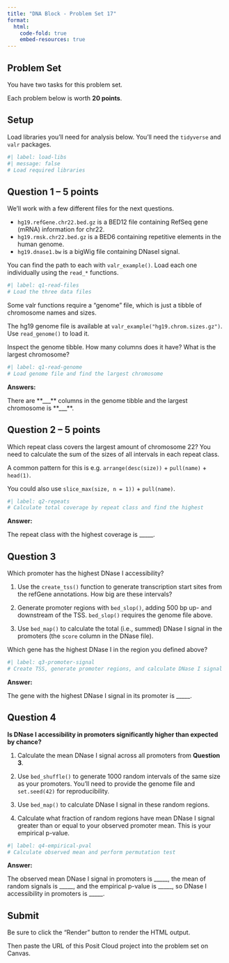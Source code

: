```yaml
---
title: "DNA Block - Problem Set 17"
format:
  html:
    code-fold: true
    embed-resources: true
---
```


## Problem Set

You have two tasks for this problem set.

Each problem below is worth **20 points**.

## Setup

Load libraries you'll need for analysis below. You'll need the `tidyverse` and `valr` packages.

```r
#| label: load-libs
#| message: false
# Load required libraries

```

## Question 1 -- 5 points

We'll work with a few different files for the next questions.

- `hg19.refGene.chr22.bed.gz` is a BED12 file containing RefSeq gene (mRNA) information for chr22.
- `hg19.rmsk.chr22.bed.gz` is a BED6 containing repetitive elements in the human genome.
- `hg19.dnase1.bw` is a bigWig file containing DNaseI signal.

You can find the path to each with `valr_example()`. Load each one individually using the `read_*` functions.

```r
#| label: q1-read-files
# Load the three data files

```

Some valr functions require a "genome" file, which is just a tibble of chromosome names and sizes.

The hg19 genome file is available at `valr_example("hg19.chrom.sizes.gz")`. Use `read_genome()` to load it.

Inspect the genome tibble. How many columns does it have? What is the largest chromosome?

```r
#| label: q1-read-genome
# Load genome file and find the largest chromosome

```

**Answers:**

There are **___** columns in the genome tibble and the largest chromosome is **___**.

## Question 2 -- 5 points

Which repeat class covers the largest amount of chromosome 22? You
need to calculate the sum of the sizes of all intervals in each repeat class.

A common pattern for this is e.g. `arrange(desc(size))` + `pull(name)` + `head(1)`.

You could also use `slice_max(size, n = 1))` + `pull(name)`.

```r
#| label: q2-repeats
# Calculate total coverage by repeat class and find the highest

```

**Answer:**

The repeat class with the highest coverage is _____.

## Question 3

Which promoter has the highest DNase I accessibility?

1. Use the `create_tss()` function to generate transcription start sites from
   the refGene annotations. How big are these intervals?

2. Generate promoter regions with `bed_slop()`, adding 500 bp up- and downstream
   of the TSS. `bed_slop()` requires the genome file above.

3. Use `bed_map()` to calculate the total (i.e., summed) DNase I signal in the
   promoters (the `score` column in the DNase file).

Which gene has the highest DNase I in the region you defined above?

```r
#| label: q3-promoter-signal
# Create TSS, generate promoter regions, and calculate DNase I signal

```

**Answer:**

The gene with the highest DNase I signal in its promoter is _____.

## Question 4

**Is DNase I accessibility in promoters significantly higher than expected by chance?**

1. Calculate the mean DNase I signal across all promoters from **Question 3**.

1. Use `bed_shuffle()` to generate 1000 random intervals of the same size as your promoters.
   You'll need to provide the genome file and `set.seed(42)` for reproducibility.

1. Use `bed_map()` to calculate DNase I signal in these random regions.

1. Calculate what fraction of random regions have mean DNase I signal greater than
   or equal to your observed promoter mean. This is your empirical p-value.

```r
#| label: q4-empirical-pval
# Calculate observed mean and perform permutation test

```

**Answer:**

The observed mean DNase I signal in promoters is _____, the mean of random signals is _____, and the empirical p-value is _____, so DNase I accessibility in promoters is _____.

## Submit

Be sure to click the "Render" button to render the HTML output.

Then paste the URL of this Posit Cloud project into the problem set on Canvas.
